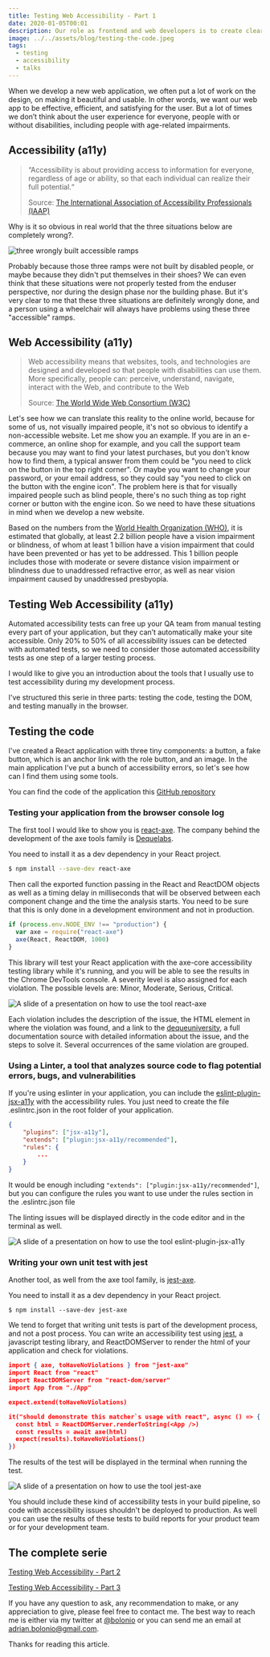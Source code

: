 ```yaml
---
title: Testing Web Accessibility - Part 1
date: 2020-01-05T00:01
description: Our role as frontend and web developers is to create clear interfaces to make people understand and care about data, independently of their disabilities or impairments.
image: ../../assets/blog/testing-the-code.jpeg
tags:
  - testing
  - accessibility
  - talks
---
```


When we develop a new web application, we often put a lot of work on the design, on making it beautiful and usable.
In other words, we want our web app to be effective, efficient, and satisfying for the user.
But a lot of times we don’t think about the user experience for everyone, people with or without disabilities, including people with age-related impairments.

## Accessibility (a11y)

> “Accessibility is about providing access to information for everyone, regardless of age or ability, so that each individual can realize their full potential.“
>
> Source: [The International Association of Accessibility Professionals (IAAP)](https://www.accessibilityassociation.org/content.asp?contentid=1)

Why is it so obvious in real world that the three situations below are completely wrong?.

![three wrongly built accessible ramps](../../assets/blog/wrong-a11y.jpeg)

Probably because those three ramps were not built by disabled people, or maybe because they didn't put themselves in their shoes?
We can even think that these situations were not properly tested from the enduser perspective, nor during the design phase nor the building phase.
But it's very clear to me that these three situations are definitely wrongly done, and a person using a wheelchair will always have problems using these three "accessible" ramps.

## Web Accessibility (a11y)

> Web accessibility means that websites, tools, and technologies are designed and developed so that people with disabilities can use them.
> More specifically, people can: perceive, understand, navigate, interact with the Web, and contribute to the Web
>
> Source: [The World Wide Web Consortium (W3C)](https://www.w3.org/WAI/fundamentals/accessibility-intro/)

Let's see how we can translate this reality to the online world, because for some of us, not visually impaired people, it's not so obvious to identify a non-accessible website.
Let me show you an example. If you are in an e-commerce, an online shop for example, and you call the support team because you may want to find your latest purchases,
but you don't know how to find them, a typical answer from them could be "you need to click on the button in the top right corner".
Or maybe you want to change your password, or your email address, so they could say "you need to click on the button with the engine icon".
The problem here is that for visually impaired people such as blind people, there's no such thing as top right corner or button with the engine icon.
So we need to have these situations in mind when we develop a new website.

Based on the numbers from the [World Health Organization (WHO)](https://www.who.int/news-room/fact-sheets/detail/blindness-and-visual-impairment), it is estimated that globally, at least 2.2 billion people have a vision impairment or blindness, of whom at least 1 billion have a vision impairment that could have been prevented or has yet to be addressed.
This 1 billion people includes those with moderate or severe distance vision impairment or blindness due to unaddressed refractive error, as well as near vision impairment caused by unaddressed presbyopia.

## Testing Web Accessibility (a11y)

Automated accessibility tests can free up your QA team from manual testing every part of your application, but they can’t automatically make your site accessible.
Only 20% to 50% of all accessibility issues can be detected with automated tests, so we need to consider those automated accessibility tests as one step of a larger testing process.

I would like to give you an introduction about the tools that I usually use to test accessibility during my development process.

I've structured this serie in three parts: testing the code, testing the DOM, and testing manually in the browser.

## Testing the code

I've created a React application with three tiny components: a button, a fake button, which is an anchor link with the role button, and an image.
In the main application I've put a bunch of accessibility errors, so let's see how can I find them using some tools.

You can find the code of the application this [GitHub repository](https://github.com/bolonio/testing-web-a11y)

### Testing your application from the browser console log

The first tool I would like to show you is [react-axe](https://github.com/dequelabs/react-axe). The company behind the development of the axe tools family is [Dequelabs](https://www.deque.com/axe/).

You need to install it as a dev dependency in your React project.

```bash
$ npm install --save-dev react-axe
```

Then call the exported function passing in the React and ReactDOM objects as well as a timing delay in milliseconds that will be observed between each component change and the time the analysis starts.
You need to be sure that this is only done in a development environment and not in production.

```js
if (process.env.NODE_ENV !== "production") {
  var axe = require("react-axe")
  axe(React, ReactDOM, 1000)
}
```

This library will test your React application with the axe-core accessibility testing library while it's running, and you will be able to see the results in the Chrome DevTools console.
A severity level is also assigned for each violation. The possible levels are: Minor, Moderate, Serious, Critical.

![A slide of a presentation on how to use the tool react-axe](../../assets/blog/react-axe.jpeg)

Each violation includes the description of the issue, the HTML element in where the violation was found, and a link to the [dequeuniversity](https://dequeuniversity.com/), a full documentation source with detailed information about the issue, and the steps to solve it.
Several occurrences of the same violation are grouped.

### Using a Linter, a tool that analyzes source code to flag potential errors, bugs, and vulnerabilities

If you're using eslinter in your application, you can include the [eslint-plugin-jsx-a11y](https://github.com/evcohen/eslint-plugin-jsx-a11y) with the accessibility rules.
You just need to create the file .eslintrc.json in the root folder of your application.

```json:title=/.eslintrc.json
{
    "plugins": ["jsx-a11y"],
    "extends": ["plugin:jsx-a11y/recommended"],
    "rules": {
        ...
    }
}

```

It would be enough including `"extends": ["plugin:jsx-a11y/recommended"]`, but you can configure the rules you want to use under the rules section in the .eslintrc.json file

The linting issues will be displayed directly in the code editor and in the terminal as well.

![A slide of a presentation on how to use the tool eslint-plugin-jsx-a11y](../../assets/blog/eslint-plugin-jsx-a11y.jpeg)

### Writing your own unit test with jest

Another tool, as well from the axe tool family, is [jest-axe](https://github.com/nickcolley/jest-axe).

You need to install it as a dev dependency in your React project.

```noLineNumbers
$ npm install --save-dev jest-axe
```

We tend to forget that writing unit tests is part of the development process, and not a post process.
You can write an accessibility test using [jest](), a javascript testing library, and ReactDOMServer to render the html of your application and check for violations.

```js:title=/App.test.json
import { axe, toHaveNoViolations } from "jest-axe"
import React from "react"
import ReactDOMServer from "react-dom/server"
import App from "./App"

expect.extend(toHaveNoViolations)

it("should demonstrate this matcher`s usage with react", async () => {
  const html = ReactDOMServer.renderToString(<App />)
  const results = await axe(html)
  expect(results).toHaveNoViolations()
})
```

The results of the test will be displayed in the terminal when running the test.

![A slide of a presentation on how to use the tool jest-axe](../../assets/blog/jest-axe.jpeg)

You should include these kind of accessibility tests in your build pipeline, so code with accessibility issues shouldn't be deployed to production.
As well you can use the results of these tests to build reports for your product team or for your development team.

## The complete serie

[Testing Web Accessibility - Part 2](/testing-web-accessibility-part-2)

[Testing Web Accessibility - Part 3](/testing-web-accessibility-part-3)

If you have any question to ask, any recommendation to make, or any appreciation to give, please feel free to contact me.
The best way to reach me is either via my twitter at [@bolonio](https://twitter.com/bolonio) or you can send me an email at [adrian.bolonio@gmail.com](mailto:adrian.bolonio@gmail.com).

Thanks for reading this article.
